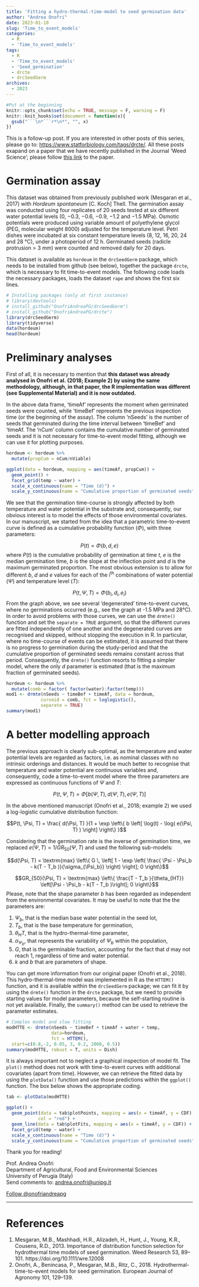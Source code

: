 ```yaml
---
title: 'Fitting a hydro-thermal-time-model to seed germination data'
author: "Andrea Onofri"
date: 2023-01-10
slug: 'Time_to_event_models'
categories:
  - R
  - 'Time_to_event_models'
tags:
  - R
  - 'Time_to_event_models'
  - 'Seed_germination'
  - drcte
  - drcSeedGerm
archives:
  - 2023
---
```


```r
#Put at the beginning
knitr::opts_chunk$set(echo = TRUE, message = F, warning = F)
knitr::knit_hooks$set(document = function(x){ 
  gsub("```\n*```r*\n*", "", x) 
})
```

This is a follow-up post. If you are interested in other posts of this series, please go to: [https://www.statforbiology.com/tags/drcte/](https://www.statforbiology.com/tags/drcte/). All these posts exapand on a paper that we have recently published in the Journal 'Weed Science'; please follow [this link](https://doi.org/10.1017/wsc.2022.8) to the paper.

# Germination assay

This dataset was obtained from previously published work (Mesgaran et al., 2017) with *Hordeum spontaneum* [C. Koch] Thell. The germination assay was conducted using four replicates of 20 seeds tested at six different water potential levels (0, −0.3, −0.6, −0.9, −1.2 and −1.5 MPa). Osmotic potentials were produced using variable amount of polyethylene glycol (PEG, molecular weight 8000) adjusted for the temperature level. Petri dishes were incubated at six constant temperature levels (8, 12, 16, 20, 24 and 28 °C), under a photoperiod of 12 h. Germinated seeds (radicle protrusion > 3 mm) were counted and removed daily for 20 days.

This dataset is available as `hordeum` in the `drcSeedGerm` package, which needs to be installed from github (see below), together the package `drcte`, which is necessary to fit time-to-event models. The following code loads the necessary packages, loads the dataset `rape` and shows the first six lines.

```r
# Installing packages (only at first instance)
# library(devtools)
# install_github("OnofriAndreaPG/drcSeedGerm")
# install_github("OnofriAndreaPG/drcte")
library(drcSeedGerm)
library(tidyverse)
data(hordeum)
head(hordeum)
```


# Preliminary analyses

First of all, it is necessary to mention that **this dataset was already analysed in Onofri et al. (2018; Example 2) by using the same methodology, although, in that paper, the R implementation was different (see Supplemental Material) and it is now outdated.**

In the above data frame, 'timeAf' represents the moment when germinated seeds were counted, while ’timeBef’ represents the previous inspection time (or the beginning of the assay). The column ’nSeeds’ is the number of seeds that germinated during the time interval  between 'timeBef' and 'timeAf. The ’nCum’ column contains the cumulative number of germinated seeds and it is not necessary for time-to-event model fitting, although we can use it for plotting purposes.

```r
hordeum <- hordeum %>% 
  mutate(propCum = nCum/nViable)

ggplot(data = hordeum, mapping = aes(timeAf, propCum)) +
  geom_point() +
  facet_grid(temp ~ water) +
  scale_x_continuous(name = "Time (d)") +
  scale_y_continuous(name = "Cumulative proportion of germinated seeds")
```

We see that the germination time-course is strongly affected by both temperature and water potential in the substrate and, consequently, our obvious interest is to model the effects of those environmental covariates. In our manuscript, we started from the idea that a parametric time-to-event curve is defined as a cumulative probability function ($\Phi$), with three parameters:

$$P(t) = \Phi \left( b, d, e \right)$$
where $P(t)$ is the cumulative probability of germination at time $t$, $e$ is the median germination time, $b$ is the slope at the inflection point and $d$ is the maximum germinated proportion. The most obvious extension is to allow for different $b$, $d$ and $e$ values for each of the i^th^ combinations of water potential ($\Psi$) and temperature level ($T$):

$$P(t, \Psi, T) = \Phi \left( b_i, d_i, e_i \right)$$
From the graph above, we see several 'degenerated' time-to-event curves, where no germinations occurred (e.g., see the graph at -1.5 MPa and 28°C). In order to avoid problems with those curves, we can use the `drmte()` function and set the `separate = TRUE` argument, so that the different curves are fitted independently of one another and the degenerated curves are recognised and skipped, without stopping the execution in R. In particular, where no time-course of events can be estimated, it is assumed that there is no progress to germination during the study-period and that the cumulative proportion of germinated seeds remains constant across that period. Consequently, the `drmte()` function resorts to fitting a simpler model, where the only $d$ parameter is estimated (that is the maximum fraction of germinated seeds).

```r
hordeum <- hordeum %>% 
  mutate(comb = factor( factor(water):factor(temp)))
mod1 <- drmte(nSeeds ~ timeBef + timeAf, data = hordeum,
             curveid = comb, fct = loglogistic(),
             separate = TRUE)
summary(mod1)
```



# A better modelling approach

The previous approach is clearly sub-optimal, as the temperature and water potential levels are regarded as factors, i.e. as nominal classes with no intrinsic orderings and distances. It would be much better to recognise that temperature and water potential are continuous variables and, consequently, code a time-to-event model where the three parameters are expressed as continuous functions of $\Psi$ and $T$:

$$P(t, \Psi, T) = \Phi \left[ b(\Psi, T), d(\Psi, T), e(\Psi, T) \right]$$

In the above mentioned manuscript (Onofri et al., 2018; example 2) we used a log-logistic cumulative distribution function:

$$P(t, \Psi, T) = \frac{ d(\Psi, T) }{1 + \exp \left\{ b \left[ \log(t) - \log( e(\Psi, T) ) \right] \right\} }$$

Considering that the germination rate is the inverse of germination time, we replaced $e(\Psi, T) = 1/GR_{50}(\Psi, T)$ and used the following sub-models:

$$d(\Psi, T) = \textrm{max} \left\{ G \, \left[ 1 - \exp \left( \frac{ \Psi - \Psi_b - k(T - T_b )}{\sigma_{\Psi_b}} \right) \right]; 0 \right\}$$

$$GR_{50}(\Psi, T) = \textrm{max} \left\{ \frac{T - T_b }{\theta_{HT}} \left[\Psi - \Psi_b - k(T - T_b )\right]; 0 \right\}$$
Please, note that the shape parameter $b$ has been regarded as independent from the environmental covariates. It may be useful to note that the the parameters are: 

1. $\Psi_{b}$, that is the median base water potential in the seed lot,
2. $T_{b}$, that is the base temperature for germination,
3. $\theta_HT$, that is the hydro-thermal-time parameter,
4. $\sigma_{\Psi_b}$, that represents the variability of $\Psi_b$ within the population,
5. $G$, that is the germinable fraction, accounting for the fact that $d$ may not reach 1, regardless of time and water potential.
6. $k$ and $b$ that are parameters of shape.

You can get more information from our original paper (Onofri et al., 2018). This hydro-thermal-time model was implemented in R as the `HTTEM()` function, and it is available within the `drcSeedGerm` package; we can fit it by using the `drmte()` function in the `drcte` package, but we need to provide starting values for model parameters, because the self-starting routine is not yet available. Finally, the `summary()` method can be used to retrieve the parameter estimates.

```r
# Complex model and slow fitting
modHTTE <- drmte(nSeeds ~ timeBef + timeAf + water + temp,
                 data=hordeum,
                 fct = HTTEM(),
  start=c(0.8,-2, 0.05, 3, 0.2, 2000, 0.5))
summary(modHTTE, robust = T, units = Dish)
```

It is always important not to neglect a graphical inspection of model fit. The `plot()` method does not work with time-to-event curves with additional covariates (apart from time). However, we can retrieve the fitted data by using the `plotData()` function and use those predictions within the `ggplot()` function. The box below shows the appropriate coding.

```r
tab <- plotData(modHTTE)

ggplot() +
  geom_point(data = tab$plotPoints, mapping = aes(x = timeAf, y = CDF),
            col = "red") +
  geom_line(data = tab$plotFits, mapping = aes(x = timeAf, y = CDF)) +
  facet_grid(temp ~ water) +
  scale_x_continuous(name = "Time (d)") +
  scale_y_continuous(name = "Cumulative proportion of germinated seeds")
```


Thank you for reading!


Prof. Andrea Onofri   
Department of Agricultural, Food and Environmental Sciences    
University of Perugia (Italy)    
Send comments to: [andrea.onofri@unipg.it](mailto:andrea.onofri@unipg.it)

<a href="https://twitter.com/onofriandreapg?ref_src=twsrc%5Etfw" class="twitter-follow-button" data-show-count="false">Follow @onofriandreapg</a><script async src="https://platform.twitter.com/widgets.js" charset="utf-8"></script>


---

# References

1. Mesgaran, M.B., Mashhadi, H.R., Alizadeh, H., Hunt, J., Young, K.R., Cousens, R.D., 2013. Importance of distribution function selection for hydrothermal time models of seed germination. Weed Research 53, 89–101. https://doi.org/10.1111/wre.12008
2. Onofri, A., Benincasa, P., Mesgaran, M.B., Ritz, C., 2018. Hydrothermal-time-to-event models for seed germination. European Journal of Agronomy 101, 129–139.

